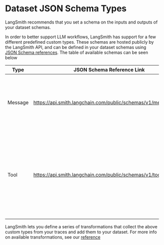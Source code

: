 # Dataset JSON Schema Types
LangSmith recommends that you set a schema on the inputs and outputs of your dataset schemas. 

In order to better support LLM workflows, LangSmith has support for a few different predefined custom types. These 
schemas are hosted publicly by the LangSmith API, and can be defined in your dataset schemas using 
[JSON Schema references](https://json-schema.org/understanding-json-schema/structuring#dollarref). The table
of available schemas can be seen below


| Type    | JSON Schema Reference Link                                             | Usage                                                                 |
|---------|------------------------------------------------------------------------|-----------------------------------------------------------------------|
| Message | https://api.smith.langchain.com/public/schemas/v1/message.json         | Represents messages sent to a chat model, following the OpenAI standard format. |
| Tool    | https://api.smith.langchain.com/public/schemas/v1/tooldef.json         | Tool definitions available to chat models for function calling, defined in OpenAI's JSON Schema inspired function format. |ormat. |

LangSmith lets you define a series of transformations that collect the above custom types from your traces and add them to your
dataset. For more info on available transformations, see our [reference](./dataset_transformations.mdx)